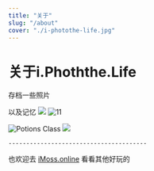```yaml
---
title: "关于"
slug: "/about"
cover: "./i-photothe-life.jpg"
---
```


# 关于i.Phoththe.Life

存档一些照片

以及记忆
![](https://images.unsplash.com/photo-1556740758-90de374c12ad)
![11](./i-photothe-life.jpg)


![Potions Class](./i-photothe-life-002.jpg)
![](https://photo.bolebook.com/i-photothe-life.jpg?ixlib=rb-1.2.1&ixid=eyJhcHBfaWQiOjEyMDd9&auto=format&fit=crop&w=1000&q=80)


    ---------------------------------------


也欢迎去 [iMoss.online](https://imoss.online "iMoss.online") 看看其他好玩的


